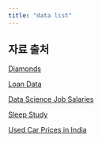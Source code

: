 ```yaml
---
title: "data list"
---
```


<h2 calss = 'header'>자료 출처</h2> 

<a href =  "https://www.kaggle.com/datasets/shivam2503/diamonds">
Diamonds</a>

<a href =  "https://www.kaggle.com/datasets/zhijinzhai/loandata">
Loan Data</a>

<a href =  "https://www.kaggle.com/datasets/ruchi798/data-science-job-salaries">
Data Science Job Salaries</a>

<a href =  "https://www.kaggle.com/datasets/mlomuscio/sleepstudypilot?resource=download">
Sleep Study</a>

<a href =  "https://www.kaggle.com/datasets/saisaathvik/used-cars-dataset-from-cardekhocom">
Used Car Prices in India</a>